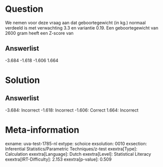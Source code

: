 Question
========

We nemen voor deze vraag aan dat geboortegewicht (in kg.) normaal
verdeeld is met verwachting 3.3 en variantie 0.19. Een geboortegewicht
van 2600 gram heeft een Z-score van

Answerlist
----------

-3.684
-1.618
-1.606
1.664

Solution
========

Answerlist
----------

-3.684: Incorrect
-1.618: Incorrect
-1.606: Correct
1.664: Incorrect

Meta-information
================
exname: uva-test-1785-nl
extype: schoice
exsolution: 0010
exsection: Inferential Statistics/Parametric Techniques/z-test
exextra[Type]: Calculation
exextra[Language]: Dutch
exextra[Level]: Statistical Literacy
exextra[IRT-Difficulty]: 2.153
exextra[p-value]: 0.509
